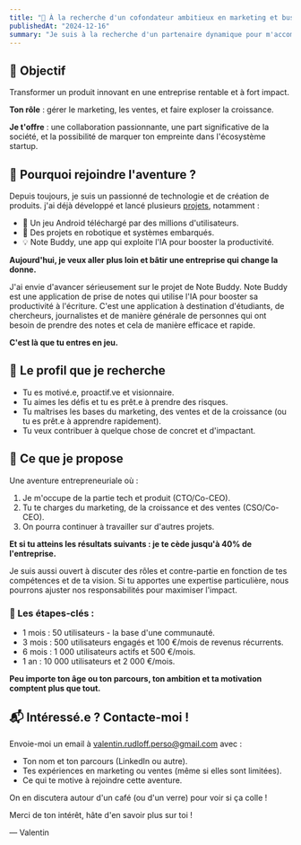 ```yaml
---
title: "🚀 À la recherche d'un cofondateur ambitieux en marketing et business growth !"
publishedAt: "2024-12-16"
summary: "Je suis à la recherche d'un partenaire dynamique pour m'accompagner dans mes startups, et notamment sur mon projet SaaS..."
---
```


## 🎯 Objectif

Transformer un produit innovant en une entreprise rentable et à fort impact.

**Ton rôle** : gérer le marketing, les ventes, et faire exploser la croissance.

**Je t'offre** : une collaboration passionnante, une part significative de la société, et la possibilité de marquer ton empreinte dans l'écosystème startup.

## 🤝 Pourquoi rejoindre l'aventure ?

Depuis toujours, je suis un passionné de technologie et de création de produits. j'ai déjà développé et lancé plusieurs [projets](/work), notamment :

- 🚀 Un jeu Android téléchargé par des millions d'utilisateurs.
- 🤖 Des projets en robotique et systèmes embarqués.
- 💡 Note Buddy, une app qui exploite l'IA pour booster la productivité.

**Aujourd'hui, je veux aller plus loin et bâtir une entreprise qui change la donne.**

J'ai envie d'avancer sérieusement sur le projet de Note Buddy. Note Buddy est une application de prise de notes qui utilise l'IA pour booster sa productivité à l'écriture.
C'est une application à destination d'étudiants, de chercheurs, journalistes et de manière générale de personnes qui ont besoin de prendre des notes et cela de manière efficace et rapide.

**C'est là que tu entres en jeu.**

## 👥 Le profil que je recherche

- Tu es motivé.e, proactif.ve et visionnaire.
- Tu aimes les défis et tu es prêt.e à prendre des risques.
- Tu maîtrises les bases du marketing, des ventes et de la croissance (ou tu es prêt.e à apprendre rapidement).
- Tu veux contribuer à quelque chose de concret et d'impactant.

## 🤝 Ce que je propose

Une aventure entrepreneuriale où :

1. Je m'occupe de la partie tech et produit (CTO/Co-CEO).
2. Tu te charges du marketing, de la croissance et des ventes (CSO/Co-CEO).
3. On pourra continuer à travailler sur d'autres projets.

**Et si tu atteins les résultats suivants : je te cède jusqu'à 40% de l'entreprise.**

Je suis aussi ouvert à discuter des rôles et contre-partie en fonction de tes compétences et de ta vision. Si tu apportes une expertise particulière, nous pourrons ajuster nos responsabilités pour maximiser l'impact.

### 🎯 Les étapes-clés :

- 1 mois : 50 utilisateurs - la base d'une communauté.
- 3 mois : 500 utilisateurs engagés et 100 €/mois de revenus récurrents.
- 6 mois : 1 000 utilisateurs actifs et 500 €/mois.
- 1 an : 10 000 utilisateurs et 2 000 €/mois.

**Peu importe ton âge ou ton parcours, ton ambition et ta motivation comptent plus que tout.**

## 📬 Intéressé.e ? Contacte-moi !

Envoie-moi un email à [valentin.rudloff.perso@gmail.com](mailto:valentin.rudloff.perso@gmail.com) avec :

- Ton nom et ton parcours (LinkedIn ou autre).
- Tes expériences en marketing ou ventes (même si elles sont limitées).
- Ce qui te motive à rejoindre cette aventure.

On en discutera autour d'un café (ou d'un verre) pour voir si ça colle !

Merci de ton intérêt, hâte d'en savoir plus sur toi !

— Valentin